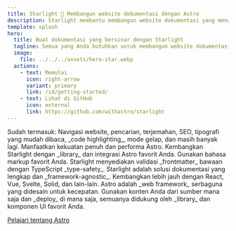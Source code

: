 ```yaml
---
title: Starlight 🌟 Membangun website dokumentasi dengan Astro
description: Starlight membantu membangun website dokumentasi yang menawan dan berperforma tinggi dengan Astro.
template: splash
hero:
  title: Buat dokumentasi yang bersinar dengan Starlight
  tagline: Semua yang Anda butuhkan untuk membangun website dokumentasi yang luar biasa. Cepat, ramah pengguna, dan sangat mudah digunakan.
  image:
    file: ../../../assets/hero-star.webp
  actions:
    - text: Memulai
      icon: right-arrow
      variant: primary
      link: /id/getting-started/
    - text: Lihat di GitHub
      icon: external
      link: https://github.com/withastro/starlight
---
```



<CardGrid stagger>
	<Card title="Dokumentasi yang menawan" icon="open-book">
		Sudah termasuk: Navigasi website, pencarian, terjemahan, SEO, tipografi yang
		mudah dibaca, _code highlighting_, mode gelap, dan masih banyak lagi.
	</Card>
	<Card title="Berbasis Astro" icon="rocket">
		Manfaatkan kekuatan penuh dan performa Astro. Kembangkan Starlight dengan
		_library_ dan integrasi Astro favorit Anda.
	</Card>
	<Card title="Markdown, Markdoc, and MDX" icon="document">
		Gunakan bahasa markup favorit Anda. Starlight menyediakan validasi
		_frontmatter_ bawaan dengan TypeScript _type-safety_.
	</Card>
	<Card title="Gunakan komponen UI pilihan Anda" icon="puzzle">
		Starlight adalah solusi dokumentasi yang lengkap dan _framework-agnostic_.
		Kembangkan lebih jauh dengan React, Vue, Svelte, Solid, dan lain-lain.
	</Card>
</CardGrid>

<AboutAstro title="Dipersembahkan oleh">
Astro adalah _web framework_ serbaguna yang didesain untuk kecepatan.
Gunakan konten Anda dari sumber mana saja dan _deploy_ di mana saja, 
semuanya didukung oleh _library_ dan komponen UI favorit Anda.

[Pelajari tentang Astro](https://astro.build/)

</AboutAstro>
